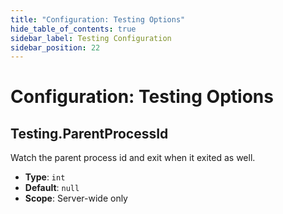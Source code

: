 ```yaml
---
title: "Configuration: Testing Options"
hide_table_of_contents: true
sidebar_label: Testing Configuration
sidebar_position: 22
---
```



# Configuration: Testing Options

## Testing.ParentProcessId

Watch the parent process id and exit when it exited as well.

- **Type**: `int`
- **Default**: `null`
- **Scope**: Server-wide only


